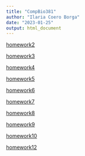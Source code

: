 ```yaml
---
title: "CompBio381"
author: "Ilaria Coero Borga"
date: "2023-01-25"
output: html_document
---
```




[homework2](homework2.html)

[homework3](homework3.html)

[homework4](homework4.html)

[homework5](homework5.html)

[homework6](homework6.html)

[homework7](homework7.html)

[homework8](homework8.html)

[homework9](Homework9.html)

[homework10](Homework10.html)

[homework12](Homework12.html)
